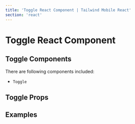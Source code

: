 ```yaml
---
title: 'Toggle React Component | Tailwind Mobile React'
section: 'react'
---
```



# Toggle React Component

## Toggle Components

There are following components included:

- `Toggle`

## Toggle Props

<ToggleProps />

## Examples

<ToggleExample />
